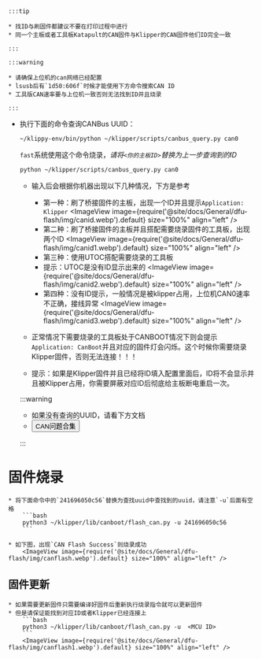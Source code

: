 


    :::tip

    * 找ID与刷固件都建议不要在打印过程中进行
    * 同一个主板或者工具板Katapult的CAN固件与Klipper的CAN固件他们ID完全一致

    :::

    :::warning

    * 请确保上位机的can网络已经配置
    * lsusb后有`1d50:606f`时候才能使用下方命令搜索CAN ID
    * 工具版CAN速率要与上位机一致否则无法找到ID并且烧录

    :::


* 执行下面的命令查询CANBus UUID：

    ```bash
    ~/klippy-env/bin/python ~/klipper/scripts/canbus_query.py can0
    ```
    `fast`系统使用这个命令烧录，*请将`<你的主板ID>`替换为上一步查询到的ID*
    
     ```bash
    python ~/klipper/scripts/canbus_query.py can0
     ```

    * 输入后会根据你机器出现以下几种情况，下方是参考
        * 第一种：刷了桥接固件的主板，出现一个ID并且提示`Application: Klipper`
            <ImageView image={require('@site/docs/General/dfu-flash/img/canid.webp').default} size="100%" align="left" />  
        * 第二种：刷了桥接固件的主板并且搭配需要烧录固件的工具板，出现两个ID
            <ImageView image={require('@site/docs/General/dfu-flash/img/canid1.webp').default} size="100%" align="left" />  
        * 第三种：使用UTOC搭配需要烧录的工具板
        * 提示：UTOC是没有ID显示出来的
            <ImageView image={require('@site/docs/General/dfu-flash/img/canid2.webp').default} size="100%" align="left" />  
        * 第四种：没有ID提示，一般情况是被klipper占用，上位机CAN0速率不正确，接线异常
            <ImageView image={require('@site/docs/General/dfu-flash/img/canid3.webp').default} size="100%" align="left" />  

    * 正常情况下需要烧录的工具板处于CANBOOT情况下则会提示`Application: CanBoot`并且对应的固件灯会闪烁。这个时候你需要烧录Klipper固件，否则无法连接！！！
    * 提示：如果是Klipper固件并且已经将ID填入配置里面后，ID将不会显示并且被Klipper占用，你需要屏蔽对应ID后彻底给主板断电重启一次。

    :::warning

    * 如果没有查询的UUID，请看下方文档  
    * <Button variant="contained" disableElevation component="a" rel="noopener" href="/docs/DebugDoc/faq/klipper_can">CAN问题合集</Button>

    :::

# 固件烧录

    * 将下面命令中的`241696050c56`替换为查找uuid中查找到的uuid，请注意`-u`后面有空格
        ```bash
        python3 ~/klipper/lib/canboot/flash_can.py -u 241696050c56
        ```

    * 如下图，出现`CAN Flash Success`则烧录成功 
        <ImageView image={require('@site/docs/General/dfu-flash/img/canflash.webp').default} size="100%" align="left" />  



## 固件更新
    * 如果需要更新固件只需要编译好固件后重新执行烧录指令就可以更新固件
    * 但是请保证能找到对应ID或者Klipper已经连接上
        ```bash
        python3 ~/klipper/lib/canboot/flash_can.py -u  <MCU ID>
        ```
        <ImageView image={require('@site/docs/General/dfu-flash/img/canflash1.webp').default} size="100%" align="left" />  
